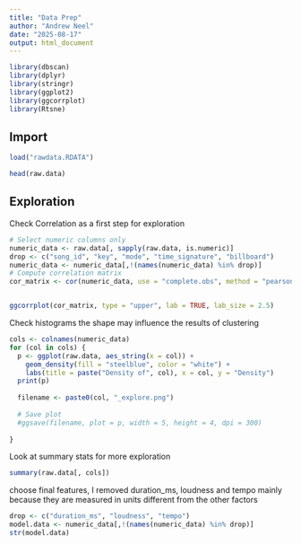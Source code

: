 ---
title: "Data Prep"
author: "Andrew Neel"
date: "2025-08-17"
output: html_document
---

```{r}
library(dbscan)
library(dplyr)
library(stringr)
library(ggplot2)
library(ggcorrplot)
library(Rtsne)
```

## Import

```{r}
load("rawdata.RDATA")

head(raw.data)
```


## Exploration

Check Correlation as a first step for exploration
```{r}
# Select numeric columns only
numeric_data <- raw.data[, sapply(raw.data, is.numeric)]
drop <- c("song_id", "key", "mode", "time_signature", "billboard")
numeric_data <- numeric_data[,!(names(numeric_data) %in% drop)]
# Compute correlation matrix
cor_matrix <- cor(numeric_data, use = "complete.obs", method = "pearson")


ggcorrplot(cor_matrix, type = "upper", lab = TRUE, lab_size = 2.5)
```


Check histograms the shape may influence the results of clustering
```{r}
cols <- colnames(numeric_data)
for (col in cols) {
  p <- ggplot(raw.data, aes_string(x = col)) +
    geom_density(fill = "steelblue", color = "white") +
    labs(title = paste("Density of", col), x = col, y = "Density") 
  print(p)
  
  filename <- paste0(col, "_explore.png")
  
  # Save plot
  #ggsave(filename, plot = p, width = 5, height = 4, dpi = 300)
  
}

```

Look at summary stats for more exploration
```{r}
summary(raw.data[, cols])
```
choose final features, I removed duration_ms, loudness and tempo mainly because they are measured in units different from the other factors
```{r}
drop <- c("duration_ms", "loudness", "tempo")
model.data <- numeric_data[,!(names(numeric_data) %in% drop)]
str(model.data)
```